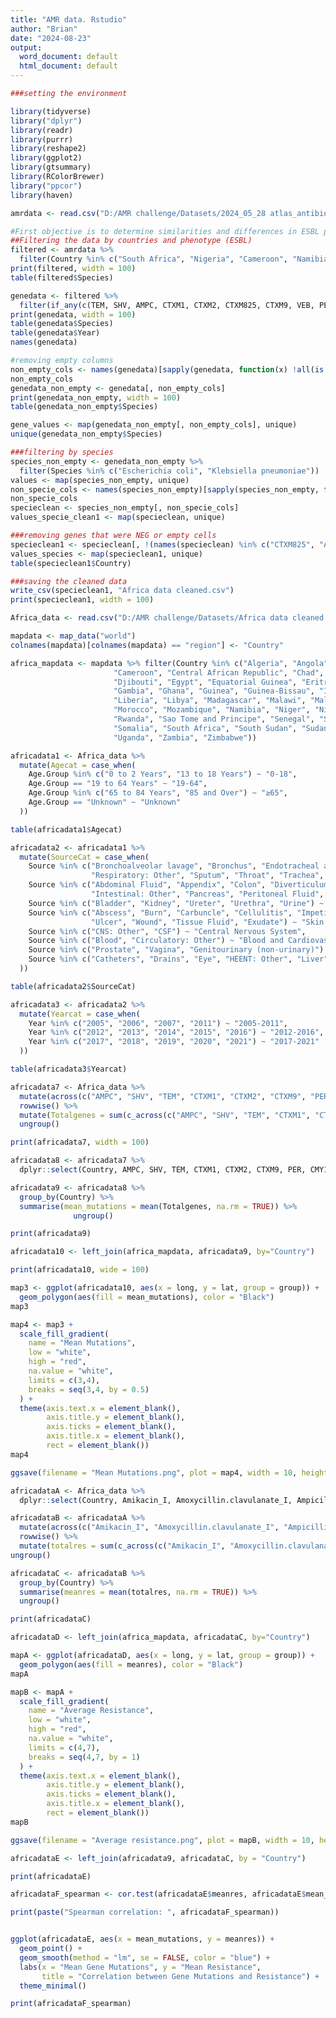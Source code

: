 ```yaml
---
title: "AMR data. Rstudio"
author: "Brian"
date: "2024-08-23"
output:
  word_document: default
  html_document: default
---
```


```r
###setting the environment

library(tidyverse)
library("dplyr")
library(readr)
library(purrr)
library(reshape2)
library(ggplot2)
library(gtsummary)
library(RColorBrewer)
library("ppcor")
library(haven)

```

```r
amrdata <- read.csv("D:/AMR challenge/Datasets/2024_05_28 atlas_antibiotics.csv")
```

```r
#First objective is to determine similarities and differences in ESBL producing Isolates across African countries.
##Filtering the data by countries and phenotype (ESBL)
filtered <- amrdata %>% 
  filter(Country %in% c("South Africa", "Nigeria", "Cameroon", "Namibia", "Egypt", "Ghana", "Ivory Coast", "Kenya", "Malawi", "Morocco", "Uganda"), Phenotype == "ESBL")
print(filtered, width = 100)
table(filtered$Species)
```

```r
genedata <- filtered %>% 
  filter(if_any(c(TEM, SHV, AMPC, CTXM1, CTXM2, CTXM825, CTXM9, VEB, PER, GES, ACC, CMY1MOX, CMY11, DHA, FOX, ACTMIR, KPC, OXA, NDM, IMP, VIM, SPM,GIM ), ~ . != "" & . != "Unknown" & . != "NEG"))
print(genedata, width = 100)
table(genedata$Species)
table(genedata$Year)
names(genedata)
```

```r
#removing empty columns
non_empty_cols <- names(genedata)[sapply(genedata, function(x) !all(is.na(x) | x == ""))]
non_empty_cols
genedata_non_empty <- genedata[, non_empty_cols]
print(genedata_non_empty, width = 100)
table(genedata_non_empty$Species)

gene_values <- map(genedata_non_empty[, non_empty_cols], unique)
unique(genedata_non_empty$Species)
```

```r
###filtering by species
species_non_empty <- genedata_non_empty %>% 
  filter(Species %in% c("Escherichia coli", "Klebsiella pneumoniae"))
values <- map(species_non_empty, unique)
non_specie_cols <- names(species_non_empty)[sapply(species_non_empty, function(x) !all(is.na(x) | x == ""))]
non_specie_cols
specieclean <- species_non_empty[, non_specie_cols]
values_specie_clean1 <- map(specieclean, unique)

###removing genes that were NEG or empty cells
specieclean1 <- specieclean[, !(names(specieclean) %in% c("CTXM825", "ACC", "CMY1MOX", "FOX", "ACTMIR", "SPM", "GIM", "VEB", "GES", "IMP"))]
values_species <- map(specieclean1, unique)
table(specieclean1$Country)

###saving the cleaned data 
write_csv(specieclean1, "Africa data cleaned.csv")
print(specieclean1, width = 100)

```

```r
Africa_data <- read.csv("D:/AMR challenge/Datasets/Africa data cleaned.csv")
```

```r
mapdata <- map_data("world")
colnames(mapdata)[colnames(mapdata) == "region"] <- "Country"

africa_mapdata <- mapdata %>% filter(Country %in% c("Algeria", "Angola", "Benin", "Botswana", "Burkina Faso", "Burundi", "Cabo Verde", 
                       "Cameroon", "Central African Republic", "Chad", "Comoros", "Democratic Republic of the Congo",
                       "Djibouti", "Egypt", "Equatorial Guinea", "Eritrea", "Eswatini", "Ethiopia", "Gabon", 
                       "Gambia", "Ghana", "Guinea", "Guinea-Bissau", "Ivory Coast", "Kenya", "Lesotho", 
                       "Liberia", "Libya", "Madagascar", "Malawi", "Mali", "Mauritania", "Mauritius", 
                       "Morocco", "Mozambique", "Namibia", "Niger", "Nigeria", "Republic of the Congo", 
                       "Rwanda", "Sao Tome and Principe", "Senegal", "Seychelles", "Sierra Leone", 
                       "Somalia", "South Africa", "South Sudan", "Sudan", "Tanzania", "Togo", "Tunisia", 
                       "Uganda", "Zambia", "Zimbabwe"))
```

```r
africadata1 <- Africa_data %>% 
  mutate(Agecat = case_when(
    Age.Group %in% c("0 to 2 Years", "13 to 18 Years") ~ "0-18",
    Age.Group == "19 to 64 Years" ~ "19-64",
    Age.Group %in% c("65 to 84 Years", "85 and Over") ~ "≥65",
    Age.Group == "Unknown" ~ "Unknown"
  ))

table(africadata1$Agecat)
```

```r
africadata2 <- africadata1 %>%
  mutate(SourceCat = case_when(
    Source %in% c("Bronchoalveolar lavage", "Bronchus", "Endotracheal aspirate", "Lungs", "Pleural Fluid", 
                  "Respiratory: Other", "Sputum", "Throat", "Trachea", "Thoracentesis Fluid") ~ "Respiratory",
    Source %in% c("Abdominal Fluid", "Appendix", "Colon", "Diverticulum", "Gall Bladder", "Gastric Abscess", 
                  "Intestinal: Other", "Pancreas", "Peritoneal Fluid", "Stomach") ~ "Gastrointestinal",
    Source %in% c("Bladder", "Kidney", "Ureter", "Urethra", "Urine") ~ "Urinary",
    Source %in% c("Abscess", "Burn", "Carbuncle", "Cellulitis", "Impetiginous lesions", "Skin", "Skin: Other", 
                  "Ulcer", "Wound", "Tissue Fluid", "Exudate") ~ "Skin and Soft Tissue",
    Source %in% c("CNS: Other", "CSF") ~ "Central Nervous System",
    Source %in% c("Blood", "Circulatory: Other") ~ "Blood and Cardiovascular",
    Source %in% c("Prostate", "Vagina", "Genitourinary (non-urinary)") ~ "Genitourinary (non-urinary)",
    Source %in% c("Catheters", "Drains", "Eye", "HEENT: Other", "Liver", "Synovial Fluid", "Bone") ~ "Other"
  ))

table(africadata2$SourceCat)

```

```r
africadata3 <- africadata2 %>% 
  mutate(Yearcat = case_when(
    Year %in% c("2005", "2006", "2007", "2011") ~ "2005-2011",
    Year %in% c("2012", "2013", "2014", "2015", "2016") ~ "2012-2016",
    Year %in% c("2017", "2018", "2019", "2020", "2021") ~ "2017-2021"
  ))

table(africadata3$Yearcat)
```

```r
africadata7 <- Africa_data %>%
  mutate(across(c("AMPC", "SHV", "TEM", "CTXM1", "CTXM2", "CTXM9", "PER", "CMY11", "DHA", "KPC", "OXA", "NDM", "VIM"), ~ ifelse(. == "NEG", 0, 1))) %>%
  rowwise() %>% 
  mutate(Totalgenes = sum(c_across(c("AMPC", "SHV", "TEM", "CTXM1", "CTXM2", "CTXM9", "PER", "CMY11", "DHA", "KPC", "OXA", "NDM", "VIM")), na.rm = TRUE)) %>% 
  ungroup()

print(africadata7, width = 100)
```

```r
africadata8 <- africadata7 %>% 
  dplyr::select(Country, AMPC, SHV, TEM, CTXM1, CTXM2, CTXM9, PER, CMY11, DHA, KPC, OXA, NDM, VIM, Totalgenes)
```

```r
africadata9 <- africadata8 %>% 
  group_by(Country) %>% 
  summarise(mean_mutations = mean(Totalgenes, na.rm = TRUE)) %>% 
              ungroup()

print(africadata9)
```

```r
africadata10 <- left_join(africa_mapdata, africadata9, by="Country")

print(africadata10, wide = 100)
```

```r
map3 <- ggplot(africadata10, aes(x = long, y = lat, group = group)) +
  geom_polygon(aes(fill = mean_mutations), color = "Black")
map3
```

```r
map4 <- map3 + 
  scale_fill_gradient(
    name = "Mean Mutations",
    low = "white", 
    high = "red", 
    na.value = "white",
    limits = c(3,4),
    breaks = seq(3,4, by = 0.5)
  ) +
  theme(axis.text.x = element_blank(),
        axis.title.y = element_blank(),
        axis.ticks = element_blank(),
        axis.title.x = element_blank(),
        rect = element_blank())
map4

ggsave(filename = "Mean Mutations.png", plot = map4, width = 10, height = 8, dpi = 300)

```

```r
africadataA <- Africa_data %>%
  dplyr::select(Country, Amikacin_I, Amoxycillin.clavulanate_I, Ampicillin_I, Gentamicin_I, Trimethoprim.sulfa_I, Cefepime_I, Ceftazidime_I, Ceftriaxone_I, Imipenem_I, Levofloxacin_I, Meropenem_I, Piperacillin.tazobactam_I, Ciprofloxacin_I, Ertapenem_I)
```

```r
africadataB <- africadataA %>% 
  mutate(across(c("Amikacin_I", "Amoxycillin.clavulanate_I", "Ampicillin_I", "Gentamicin_I", "Trimethoprim.sulfa_I", "Cefepime_I", "Ceftazidime_I", "Ceftriaxone_I", "Imipenem_I", "Levofloxacin_I", "Meropenem_I", "Piperacillin.tazobactam_I", "Ciprofloxacin_I", "Ertapenem_I"), ~ ifelse(.== "Resistant", 1,0))) %>% 
  rowwise() %>% 
  mutate(totalres = sum(c_across(c("Amikacin_I", "Amoxycillin.clavulanate_I", "Ampicillin_I", "Gentamicin_I", "Trimethoprim.sulfa_I", "Cefepime_I", "Ceftazidime_I", "Ceftriaxone_I", "Imipenem_I", "Levofloxacin_I", "Meropenem_I", "Piperacillin.tazobactam_I", "Ciprofloxacin_I", "Ertapenem_I")), na.rm = TRUE)) %>%
ungroup()
```

```r
africadataC <- africadataB %>% 
  group_by(Country) %>% 
  summarise(meanres = mean(totalres, na.rm = TRUE)) %>% 
  ungroup()

print(africadataC)
```

```r
africadataD <- left_join(africa_mapdata, africadataC, by="Country")
```

```r
mapA <- ggplot(africadataD, aes(x = long, y = lat, group = group)) +
  geom_polygon(aes(fill = meanres), color = "Black")
mapA
```

```r
mapB <- mapA + 
  scale_fill_gradient(
    name = "Average Resistance",
    low = "white", 
    high = "red", 
    na.value = "white",
    limits = c(4,7),
    breaks = seq(4,7, by = 1)
  ) +
  theme(axis.text.x = element_blank(),
        axis.title.y = element_blank(),
        axis.ticks = element_blank(),
        axis.title.x = element_blank(),
        rect = element_blank())
mapB

ggsave(filename = "Average resistance.png", plot = mapB, width = 10, height = 8, dpi = 300)
```

```r
africadataE <- left_join(africadata9, africadataC, by = "Country")

print(africadataE)
```

```r
africadataF_spearman <- cor.test(africadataE$meanres, africadataE$mean_mutations, method = "spearman", exact = FALSE)

print(paste("Spearman correlation: ", africadataF_spearman))


ggplot(africadataE, aes(x = mean_mutations, y = meanres)) +
  geom_point() +
  geom_smooth(method = "lm", se = FALSE, color = "blue") +
  labs(x = "Mean Gene Mutations", y = "Mean Resistance", 
       title = "Correlation between Gene Mutations and Resistance") +
  theme_minimal()

print(africadataF_spearman)

```







